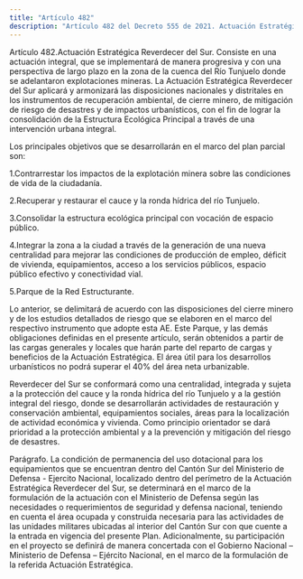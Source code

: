 ```yaml
---
title: "Artículo 482"
description: "Artículo 482 del Decreto 555 de 2021. Actuación Estratégica Reverdecer del Sur."
---
```


Artículo 482.Actuación Estratégica Reverdecer del Sur. Consiste en una actuación integral, que se implementará de manera progresiva y con una perspectiva de largo plazo en la zona de la cuenca del Río Tunjuelo donde se adelantaron explotaciones mineras. La Actuación Estratégica Reverdecer del Sur aplicará y armonizará las disposiciones nacionales y distritales en los instrumentos de recuperación ambiental, de cierre minero, de mitigación de riesgo de desastres y de impactos urbanísticos, con el fin de lograr la consolidación de la Estructura Ecológica Principal a través de una intervención urbana integral.
 
Los principales objetivos que se desarrollarán en el marco del plan parcial son:
 
1.Contrarrestar los impactos de la explotación minera sobre las condiciones de vida de la ciudadanía.
 
2.Recuperar y restaurar el cauce y la ronda hídrica del río Tunjuelo.
 
3.Consolidar la estructura ecológica principal con vocación de espacio público.
 
4.Integrar la zona a la ciudad a través de la generación de una nueva centralidad para mejorar las condiciones de producción de empleo, déficit de vivienda, equipamientos, acceso a los servicios públicos, espacio público efectivo y conectividad vial.
 
5.Parque de la Red Estructurante.
 
Lo anterior, se delimitará de acuerdo con las disposiciones del cierre minero y de los estudios detallados de riesgo que se elaboren en el marco del respectivo instrumento que adopte esta AE. Este Parque, y las demás obligaciones definidas en el presente artículo, serán obtenidos a partir de las cargas generales y locales que harán parte del reparto de cargas y beneficios de la Actuación Estratégica. El área útil para los desarrollos urbanísticos no podrá superar el 40% del área neta urbanizable.
 
Reverdecer del Sur se conformará como una centralidad, integrada y sujeta a la protección del cauce y la ronda hídrica del río Tunjuelo y a la gestión integral del riesgo, donde se desarrollarán actividades de restauración y conservación ambiental, equipamientos sociales, áreas para la localización de actividad económica y vivienda. Como principio orientador se dará prioridad a la protección ambiental y a la prevención y mitigación del riesgo de desastres.
 
Parágrafo. La condición de permanencia del uso dotacional para los equipamientos que se encuentran dentro del Cantón Sur del Ministerio de Defensa - Ejercito Nacional, localizado dentro del perímetro de la Actuación Estratégica Reverdecer del Sur, se determinará en el marco de la formulación de la actuación con el Ministerio de Defensa según las necesidades o requerimientos de seguridad y defensa nacional, teniendo en cuenta el área ocupada y construida necesaria para las actividades de las unidades militares ubicadas al interior del Cantón Sur con que cuente a la entrada en vigencia del presente Plan. Adicionalmente, su participación en el proyecto se definirá de manera concertada con el Gobierno Nacional – Ministerio de Defensa – Ejército Nacional, en el marco de la formulación de la referida Actuación Estratégica.